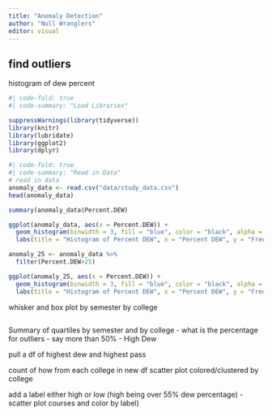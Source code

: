 ```yaml
---
title: "Anomaly Detection"
author: "Null Wranglers"
editor: visual
---
```


## find outliers

histogram of dew percent

```r
#| code-fold: true
#| code-summary: "Load Libraries"

suppressWarnings(library(tidyverse))
library(knitr)
library(lubridate)
library(ggplot2)
library(dplyr)
```

```r
#| code-fold: true
#| code-summary: "Read in Data"
# read in data
anomaly_data <- read.csv("data/study_data.csv")
head(anomaly_data)
```

```r
summary(anomaly_data$Percent.DEW)
```

```r
ggplot(anomaly_data, aes(x = Percent.DEW)) +
  geom_histogram(binwidth = 3, fill = "blue", color = "black", alpha = 0.8) +
  labs(title = "Histogram of Percent DEW", x = "Percent DEW", y = "Frequency")
```

```r
anomaly_25 <- anomaly_data %>% 
  filter(Percent.DEW>25)

ggplot(anomaly_25, aes(x = Percent.DEW)) +
  geom_histogram(binwidth = 3, fill = "blue", color = "black", alpha = 0.8) +
  labs(title = "Histogram of Percent DEW", x = "Percent DEW", y = "Frequency")
```

whisker and box plot by semester by college

```r

```

Summary of quartiles by semester and by college - what is the percentage for outliers - say more than 50% - High Dew

pull a df of highest dew and highest pass

count of how from each college in new df scatter plot colored/clustered by college

add a label either high or low (high being over 55% dew percentage) - scatter plot courses and color by label)
